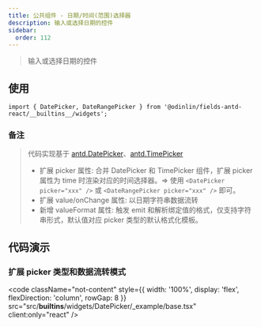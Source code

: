```yaml
---
title: 公共组件 - 日期/时间(范围)选择器
description: 输入或选择日期的控件
sidebar:
  order: 112
---
```


> 输入或选择日期的控件

## 使用

```tsx
import { DatePicker, DateRangePicker } from '@odinlin/fields-antd-react/__builtins__/widgets';
```

### 备注

> 代码实现基于 [antd.DatePicker](https://ant.design/components/date-picker-cn)、[antd.TimePicker](https://ant.design/components/time-picker-cn)
> - 扩展 picker 属性: 合并 DatePicker 和 TimePicker 组件，扩展 picker 属性为 time 时渲染对应的时间选择器。=> 使用 `<DatePicker picker="xxx" />` 或 `<DateRangePicker picker="xxx" />` 即可。<br />
> - 扩展 value/onChange 属性: 以日期字符串数据流转
> - 新增 valueFormat 属性: 触发 emit 和解析绑定值的格式，仅支持字符串形式，默认值对应 picker 类型的默认格式化模板。

## 代码演示

### 扩展 picker 类型和数据流转模式

<code 
  className="not-content"
  style={{ width: '100%', display: 'flex', flexDirection: 'column', rowGap: 8 }} 
  src="src/__builtins__/widgets/DatePicker/_example/base.tsx"
  client:only="react"
/>
